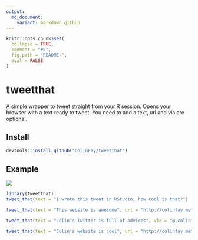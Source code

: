 ```yaml
---
output:
  md_document:
    variant: markdown_github
---
```


<!-- README.md is generated from README.Rmd. Please edit that file -->

```r
knitr::opts_chunk$set(
  collapse = TRUE,
  comment = "#>",
  fig.path = "README-", 
  eval = FALSE
)
```

# tweetthat

A simple wrapper to tweet straight from your R session. Opens your browser with a text ready to tweet. You need to add a text, url and via are optional. 

## Install 

```r
devtools::install_github("ColinFay/tweetthat")
```


## Example

![](gifs/tweet_that.gif)

```r
library(tweetthat)
tweet_that(text = "I wrote this tweet in RStudio, how cool is that?")
```

```r
tweet_that(text = "This website is awesome", url = "http://colinfay.me")
```

```r
tweet_that(text = "Colin's Twitter is full of advices", via = "@_colinfay")
```

```r
tweet_that(text = "Colin's website is cool", url = "http://colinfay.me", via = "@_colinfay")
```

